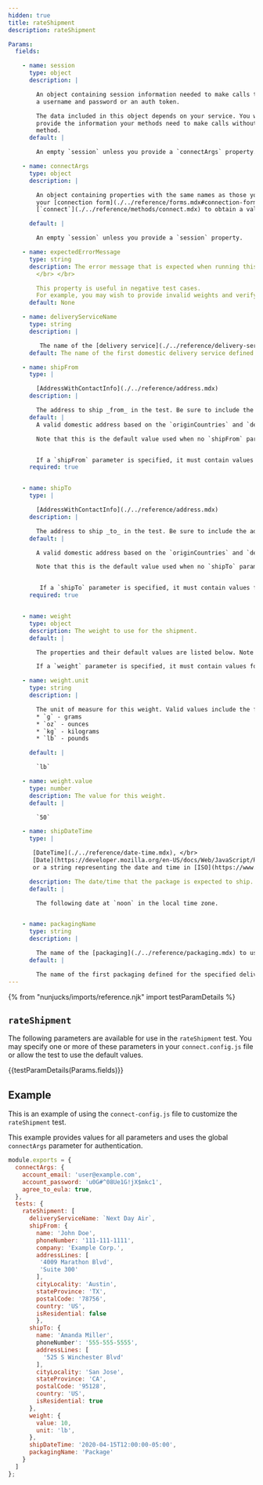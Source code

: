 ```yaml
---
hidden: true
title: rateShipment
description: rateShipment

Params:
  fields:

    - name: session
      type: object
      description: |

        An object containing session information needed to make calls to your backend API or service, such as
        a username and password or an auth token.

        The data included in this object depends on your service. You will need to
        provide the information your methods need to make calls without calling your [`connect`](./../reference/methods/connect.mdx)
        method.
      default: |

        An empty `session` unless you provide a `connectArgs` property.

    - name: connectArgs
      type: object
      description: |

        An object containing properties with the same names as those your defined in
        your [connection form](./../reference/forms.mdx#connection-form-examples). These will be used to call your
        [`connect`](./../reference/methods/connect.mdx) to obtain a valid `session` object before calling other methods in the test.

      default: |

        An empty `session` unless you provide a `session` property.

    - name: expectedErrorMessage
      type: string
      description: The error message that is expected when running this test.
        </br> </br>

        This property is useful in negative test cases.
        For example, you may wish to provide invalid weights and verify that the expected error message is returned.
      default: None

    - name: deliveryServiceName
      type: string
      description: |

         The name of the [delivery service](./../reference/delivery-service.mdx) you wish to use in this request.
      default: The name of the first domestic delivery service defined for your app.

    - name: shipFrom
      type: |

        [AddressWithContactInfo](./../reference/address.mdx)
      description: |

        The address to ship _from_ in the test. Be sure to include the additional contact info properties.
      default: |
        A valid domestic address based on the `originCountries` and `destinationCountries` of the delivery service.

        Note that this is the default value used when no `shipFrom` parameter is specified.


        If a `shipFrom` parameter is specified, it must contain values for all required properties.
      required: true


    - name: shipTo
      type: |

        [AddressWithContactInfo](./../reference/address.mdx)
      description: |

        The address to ship _to_ in the test. Be sure to include the additional contact info properties.
      default: |

        A valid domestic address based on the `originCountries` and `destinationCountries` of the delivery service.

        Note that this is the default value used when no `shipTo` parameter is specified.


         If a `shipTo` parameter is specified, it must contain values for all required properties.
      required: true


    - name: weight
      type: object
      description: The weight to use for the shipment.
      default: |

        The properties and their default values are listed below. Note that these are the default values used when no `weight` parameter is specified.

        If a `weight` parameter is specified, it must contain values for all required properties.

    - name: weight.unit
      type: string
      description: |

        The unit of measure for this weight. Valid values include the following:
        * `g` - grams
        * `oz` - ounces
        * `kg` - kilograms
        * `lb` - pounds

      default: |

        `lb`

    - name: weight.value
      type: number
      description: The value for this weight.
      default: |

        `50`

    - name: shipDateTime
      type: |

       [DateTime](./../reference/date-time.mdx), </br>
       [Date](https://developer.mozilla.org/en-US/docs/Web/JavaScript/Reference/Global_Objects/Date), </br>
       or a string representing the date and time in [ISO](https://www.w3.org/TR/NOTE-datetime) format.

      description: The date/time that the package is expected to ship. This is not guaranteed to be in the future.
      default: |

        The following date at `noon` in the local time zone.


    - name: packagingName
      type: string
      description: |

        The name of the [packaging](./../reference/packaging.mdx) to use for this shipment.
      default: |

        The name of the first packaging defined for the specified delivery service.
---
```


{% from "nunjucks/imports/reference.njk" import testParamDetails %}

## `rateShipment`
The following parameters are available for use in the `rateShipment` test. You may specify one
or more of these parameters in your `connect.config.js` file or allow the test to use the default values.

{{testParamDetails(Params.fields)}}

## Example

This is an example of using the `connect-config.js` file to customize the `rateShipment` test.

This example provides values for all parameters and uses the global `connectArgs` parameter for authentication.

```javascript
module.exports = {
  connectArgs: {
    account_email: 'user@example.com',
    account_password: 'u0G#^08Ue1G!jX$mkc1',
    agree_to_eula: true,
  },
  tests: {
    rateShipment: [
      deliveryServiceName: `Next Day Air`,
      shipFrom: {
	    name: 'John Doe',
	    phoneNumber: '111-111-1111',
        company: 'Example Corp.',
	    addressLines: [
         '4009 Marathon Blvd',
         'Suite 300'
		],
		cityLocality: 'Austin',
		stateProvince: 'TX',
		postalCode: '78756',
		country: 'US',
		isResidential: false
		},
	  shipTo: {
	    name: 'Amanda Miller',
		phoneNumber': '555-555-5555',
		addressLines: [
		  '525 S Winchester Blvd'
		],
		cityLocality: 'San Jose',
		stateProvince: 'CA',
		postalCode: '95128',
		country: 'US',
		isResidential: true
	  },
      weight: {
        value: 10,
        unit: 'lb',
      },
      shipDateTime: '2020-04-15T12:00:00-05:00',
      packagingName: 'Package'
    }
  ]
};
```
